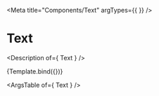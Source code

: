 

<Meta
  title="Components/Text"
  argTypes={{
  }}
/>

# Text

<Description of={ Text } />


<Canvas>
  <Story
    name="Text"
    args={{
    }}
  >
    {Template.bind({})}
  </Story>
</Canvas>

<ArgsTable of={ Text } />

